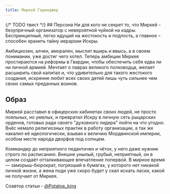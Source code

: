 ```yaml
---
title: Миркей Геринджер
---
```


<CharacterCard data="canons" name="Миркей Геринджер" />

<NiheriaRuler/>
{/* TODO твист */}
## Персона
Ни для кого не секрет то, что Миркей - безупречный организатор с невероятной чуйкой на кадры. Беспринципный, легко идущий на жестокость и подлость, а главное – способен хранить тайну иерархии Искры.

Амбициозен, алчен, аморален, мыслит вширь и ввысь, а в своем понимании, уже достиг чего хотел. Теперь амбиции Миркея простираются на реформы в Гвардии, чтобы обеспечить себя едва ли ни личной армией. Мечтает о лаврах великого полководца, желает расширить свой капитал и, что удивительно для такого жестокого создания, искренне любит всех своих детей лишь чуть сильнее чем своих самых преданных воинов.

## Образ
Миркей расставил в офицерских кабинетах своих людей, не просто лояльных, но умелых, и превратил Искру в личную сеть рыцарских орденов, готовых ради своего "духовного лидера" пойти на что угодно. Внёс немало религиозных практик в работу организации, а так же накалил её идеологически, взывая к величию Мордвинской империи, особом месте народа дворфов под солнцем.

Коммандер до неприятного педантичен и чёток, у него даже нужник строго по расписанию. Внешне унылый, грубый, неприятный, он в целом создаёт отталкивающее впечатление попервой. В мирное время — заморыш-бюрократ, погрязший в бумагах, у которого нет никакой личной жизни, а жена поди уже скоро будет у скал искать ласки, какой не получает от Миркея.

<div right>Соавтор статьи - <a href="https://t.me/Potatoe_king">@Potatoe_king</a></div>
<NiheriaRuler/>